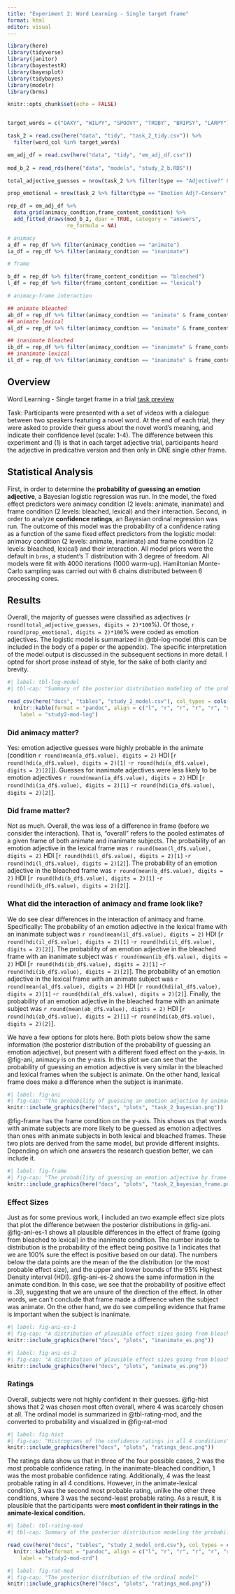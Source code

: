```yaml
---
title: "Experiment 2: Word Learning - Single target frame"
format: html
editor: visual
---
```


```r
library(here)
library(tidyverse)
library(janitor)
library(bayestestR)
library(bayesplot)
library(tidybayes)
library(modelr)
library(brms)

knitr::opts_chunk$set(echo = FALSE)


target_words = c("DAXY", "WILPY", "SPOOVY", "TROBY", "BRIPSY", "LARPY")

task_2 = read.csv(here("data", "tidy", "task_2_tidy.csv")) %>% 
  filter(word_col %in% target_words)

em_adj_df = read.csv(here("data", "tidy", "em_adj_df.csv"))
  
mod_b_2 = read_rds(here("data", "models", "study_2_b.RDS"))

total_adjective_guesses = nrow(task_2 %>% filter(type == "Adjective?" & answers == 1))/nrow(task_2 %>% filter(type == "Adjective?"))

prop_emotional = nrow(task_2 %>% filter(type == "Emotion Adj?-Conserv" & answers == 1))/nrow(task_2 %>% filter(type == "Adjective?" & answers == 1))

rep_df = em_adj_df %>%
  data_grid(animacy_condtion,frame_content_condition) %>%
  add_fitted_draws(mod_b_2, dpar = TRUE, category = "answers",
                   re_formula = NA) 

# animacy 
a_df = rep_df %>% filter(animacy_condtion == "animate") 
ia_df = rep_df %>% filter(animacy_condtion == "inanimate") 

# frame

b_df = rep_df %>% filter(frame_content_condition == "bleached") 
l_df = rep_df %>% filter(frame_content_condition == "lexical") 

# animacy-frame interaction

## animate bleached 
ab_df = rep_df %>% filter(animacy_condtion == "animate" & frame_content_condition == "bleached")
## animate lexical
al_df = rep_df %>% filter(animacy_condtion == "animate" & frame_content_condition == "lexical")

## inanimate bleached 
ib_df = rep_df %>% filter(animacy_condtion == "inanimate" & frame_content_condition == "bleached")
## inanimate lexical
il_df = rep_df %>% filter(animacy_condtion == "inanimate" & frame_content_condition == "lexical")

```

## Overview 

Word Learning - Single target frame in a trial 
 [task preview](https://idps.rutgers.edu/idp/profile/SAML2/Redirect/SSO?execution=e2s1)

Task: 
Participants were presented with a set of videos with a dialogue between two speakers featuring a novel word. At the end of each trial, they were asked to provide their guess about the novel word's meaning, and indicate their confidence level (scale: 1-4). The difference between this experiment and (1) is that in each target adjective trial, participants heard the adjective in predicative version and then only in ONE single other frame. 
 
## Statistical Analysis

First, in order to determine the **probability of guessing an emotion adjective**, a Bayesian logistic regression was run. 
In the model, the fixed effect predictors were animacy condition (2 levels: animate, inanimate) and frame condition (2 levels: bleached, lexical) and their interaction.
Second, in order to analyze **confidence ratings**, an Bayesian ordinal regression was run.
The outcome of this model was the probability of a confidence rating as a function of the same fixed effect predictors from the logistic model: animacy condition (2 levels: animate, inanimate) and frame condition (2 levels: bleached, lexical) and their interaction.
All model priors were the default in `brms`, a student's T distribution with 3 degree of freedom. 
All models were fit with 4000 iterations (1000 warm-up). 
Hamiltonian Monte-Carlo sampling was carried out with 6 chains distributed between 6 processing cores.

## Results 

Overall, the majority of guesses were classified as adjectives (`r round(total_adjective_guesses, digits = 2)*100`%).
Of those, `r round(prop_emotional, digits = 2)*100`% were coded as emotion adjectives.
The logistic model is summarized in @tbl-log-model (this can be included in the body of a paper or the appendix).
The specific interpretation of the model output is discussed in the subsequent sections in more detail.
I opted for short prose instead of style, for the sake of both clarity and brevity. 

```r
#| label: tbl-log-model
#| tbl-cap: "Summary of the posterior distribution modeling of the probability of guessing an emotion adjective as a function of animacy and frame The table includes posterior medians, the 95% HDI, the percentage of the HDI within the ROPE, and the maximum probability of effect (MPE)."

read_csv(here("docs", "tables", "study_2_model.csv"), col_types = cols(.default = "c")) %>% 
  knitr::kable(format = "pandoc", align = c("l", "r", "r", "r", "r", "r"),
    label = "study2-mod-log")
```

### Did animacy matter?

Yes: emotion adjective guesses were highly probable in the animate (condition `r round(mean(a_df$.value), digits = 2)` HDI [`r round(hdi(a_df$.value), digits = 2)[1]` -`r round(hdi(a_df$.value), digits = 2)[2]`]).
Guesses for inanimate adjectives were less likely to be emotion adjectives `r round(mean(ia_df$.value), digits = 2)`
HDI [`r round(hdi(ia_df$.value), digits = 2)[1]` -`r round(hdi(ia_df$.value), digits = 2)[2]`].

### Did frame matter?

Not as much. Overall, the was less of a difference in frame (before we consider the interaction).
That is, "overall" refers to the pooled estimates of a given frame of both animate and inanimate subjects.
The probability of an emotion adjective in the lexical frame was `r round(mean(l_df$.value), digits = 2)`
HDI [`r round(hdi(l_df$.value), digits = 2)[1]` -`r round(hdi(l_df$.value), digits = 2)[2]`].
The probability of an emotion adjective in the bleached frame was `r round(mean(b_df$.value), digits = 2)`
HDI [`r round(hdi(b_df$.value), digits = 2)[1]` -`r round(hdi(b_df$.value), digits = 2)[2]`].

### What did the interaction of animacy and frame look like? 

We do see clear differences in the interaction of animacy and frame.
Specifically: The probability of an emotion adjective in the lexical frame with an inanimate subject was `r round(mean(il_df$.value), digits = 2)`
HDI [`r round(hdi(il_df$.value), digits = 2)[1]` -`r round(hdi(il_df$.value), digits = 2)[2]`]. The probability of an emotion adjective in the bleached frame with an inanimate subject was `r round(mean(ib_df$.value), digits = 2)`
HDI [`r round(hdi(ib_df$.value), digits = 2)[1]` -`r round(hdi(ib_df$.value), digits = 2)[2]`]. The probability of an emotion adjective in the lexical frame with an animate subject was `r round(mean(al_df$.value), digits = 2)`
HDI [`r round(hdi(al_df$.value), digits = 2)[1]` -`r round(hdi(al_df$.value), digits = 2)[2]`]. Finally, the probability of an emotion adjective in the bleached frame with an animate subject was `r round(mean(ab_df$.value), digits = 2)`
HDI [`r round(hdi(ab_df$.value), digits = 2)[1]` -`r round(hdi(ab_df$.value), digits = 2)[2]`].

We have a few options for plots here. Both plots below show the same information (the posterior distribution of the probability of guessing an emotion adjective), but present with a different fixed effect on the y-axis. 
In @fig-ani, animacy is on the y-axis. 
In this plot we can see that the probability of guessing an emotion adjective is very similar in the bleached and lexical frames when the subject is animate.
On the other hand, lexical frame does make a difference when the subject is inanimate.

```r
#| label: fig-ani
#| fig-cap: "The probability of guessing an emotion adjective by animacy and frame"
knitr::include_graphics(here("docs", "plots", "task_2_bayesian.png"))
```

@fig-frame has the frame condition on the y-axis. 
This shows us that words with animate subjects are more likely to be guessed as emotion adjectives than ones with animate subjects in both lexical and bleached frames.
These two plots are derived from the same model, but provide different insights.
Depending on which one answers the research question better, we can include it.

```r
#| label: fig-frame
#| fig-cap: "The probability of guessing an emotion adjective by frame and animacy"
knitr::include_graphics(here("docs", "plots", "task_2_bayesian_frame.png"))
```

### Effect Sizes 

Just as for some previous work, I included an two example effect size plots that plot the difference between the posterior distributions in @fig-ani.
@fig-ani-es-1 shows all plausible differences in the effect of frame (going from bleached to lexical) in the inanimate condition.
The number inside to distribution is the probability of the effect being positive (a 1 indicates that we are 100% sure the effect is positive based on our data).
The numbers below the data points are the mean of the the distribution (or the most probable effect size), and the upper and lower bounds of the 95% Highest Density interval (HDI).
@fig-ani-es-2 shows the same information in the animate condition. 
In this case, we see that the probability of positive effect is .39, suggesting that we are unsure of the direction of the effect.
In other words, we can't conclude that frame made a difference when the subject was animate.
On the other hand, we do see compelling evidence that frame is important when the subject is inanimate.

```r
#| label: fig-ani-es-1
#| fig-cap: "A distribution of plausible effect sizes going from bleached to lexical frames when the subject in inanimate"
knitr::include_graphics(here("docs", "plots", "inanimate_es.png"))
```

```r
#| label: fig-ani-es-2
#| fig-cap: "A distribution of plausible effect sizes going from bleached to lexical frames when the subject in animate"
knitr::include_graphics(here("docs", "plots", "animate_es.png"))
```

### Ratings 

Overall, subjects were not highly confident in their guesses.
@fig-hist shows that 2 was chosen most often overall, where 4 was scarcely chosen at all. 
The ordinal model is summarized in @tbl-rating-mod, and the converted to probability and visualized in @fig-rat-mod

```r
#| label: fig-hist
#| fig-cap: "Histrograms of the confidence ratings in all 4 conditions"
knitr::include_graphics(here("docs", "plots", "ratings_desc.png"))
```

The ratings data show us that in three of the four possible cases, 2 was the most probable confidence rating. 
In the inanimate-bleached condition, 1 was the most probable confidence rating. 
Additionally, 4 was the least probable rating in all 4 conditions. 
However, in the animate-lexical condition, 3 was the second most probable rating, unlike the other three conditions, where 3 was the second-least probable rating. 
As a result, it is plausible that the participants were **most confident in their ratings in the animate-lexical condition.**

```r
#| label: tbl-rating-mod
#| tbl-cap: Summary of the posterior distribution modeling the probability of a given confidence rating as a function of animacy and frame The table includes posterior medians, the 95% HDI, the percentage of the HDI within the ROPE, and the maximum probabilityof effect (MPE)."

read_csv(here("docs", "tables", "study_2_model_ord.csv"), col_types = cols(.default = "c")) %>% 
  knitr::kable(format = "pandoc", align = c("l", "r", "r", "r", "r", "r"), 
    label = "study2-mod-ord")
```

```r
#| label: fig-rat-mod
#| fig-cap: "The posterior distribution of the ordinal model"
knitr::include_graphics(here("docs", "plots", "ratings_mod.png"))
```


 
